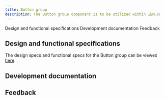 ```yaml
---
title: Button group
description: The Button group component is to be utilized within IBM.com for grouping two or more Button components together and sets all buttons to the same width.
---
```



<ComponentDescription name="Button Group" type="ui" />

<AnchorLinks>
  
<AnchorLink>Design and functional specifications</AnchorLink>
<AnchorLink>Development documentation</AnchorLink>
<AnchorLink>Feedback</AnchorLink>

</AnchorLinks>

## Design and functional specifications

The design specs and functional specs for the Button group can be viewed <a href="https://ibm.box.com/s/wwod5e4ouuhgnkppx78zxh0nnvwze0k1" target="_blank">here</a>.


## Development documentation

<ComponentStatus name="Button Group" type="ui" />

## Feedback

<ComponentFeedback />

